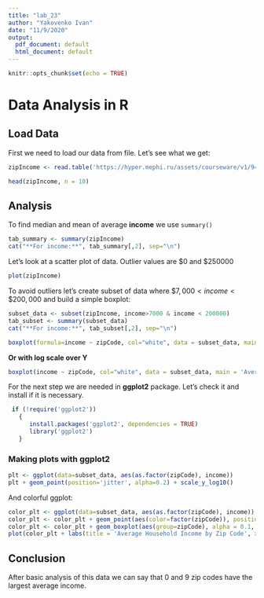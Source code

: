 ```yaml
---
title: "lab_23"
author: "Yakovenko Ivan"
date: "11/9/2020"
output:
  pdf_document: default
  html_document: default
---
```


```r
knitr::opts_chunk$set(echo = TRUE)
```

# Data Analysis in R

## Load Data

First we need to load our data from file. Let's see what we get:

```r
zipIncome <- read.table('https://hyper.mephi.ru/assets/courseware/v1/94f633ca057a1aa84db0364cf4bfa81d/asset-v1:MEPhIx+CS712DS+2020Fall+type@asset+block/zipIncome.txt', header = TRUE, sep = '|', col.names = c('zipCode', 'income'), comment.char = "(")

head(zipIncome, n = 10)
```

## Analysis

To find median and mean of average **income** we use `summary()`

```r
tab_summary <- summary(zipIncome)
cat("**For income:**", tab_summary[,2], sep="\n")
```

Let's look at a scatter plot of data. Outlier values are $\$0$ and $\$250000$

```r
plot(zipIncome)
```

To avoid outliers let's create subset of data where $\$7,000 < income < \$200,000$ and build a simple boxplot:

```r
subset_data <- subset(zipIncome, income>7000 & income < 200000)
tab_subset <- summary(subset_data)
cat("**For income:**", tab_subset[,2], sep="\n")
```

```r
boxplot(formula=income ~ zipCode, col="white", data = subset_data, main = 'Average Household Income by Zip Code', xlab = 'Zip Code', ylab = 'Income')
```


**Or with log scale over Y**

```r
boxplot(income ~ zipCode, col="white", data = subset_data, main = 'Average Household Income by Zip Code', xlab = 'Zip Code', ylab = 'Income', log = 'y')
```

For the next step we are needed in **ggplot2** package. Let's check it and install if it is necessary.

```r
 if (!require('ggplot2'))
   {
      install.packages('ggplot2', dependencies = TRUE)
      library('ggplot2')
   }
```


### Making plots with ggplot2

```r
plt <- ggplot(data=subset_data, aes(as.factor(zipCode), income))
plt + geom_point(position='jitter', alpha=0.2) + scale_y_log10()
```


And colorful ggplot:

```r
color_plt <- ggplot(data=subset_data, aes(as.factor(zipCode), income))
color_plt <- color_plt + geom_point(aes(color=factor(zipCode)), position='jitter', alpha=0.2) + scale_y_log10()
color_plt <- color_plt + geom_boxplot(aes(group=zipCode), alpha = 0.1, outlier.size = -Inf)
plot(color_plt + labs(title = 'Average Household Income by Zip Code', x = 'Zip Code', y = 'Income', color = 'Region'))
```

## Conclusion

After basic analysis of this data we can say that 0 and 9 zip codes have the largest average income.


